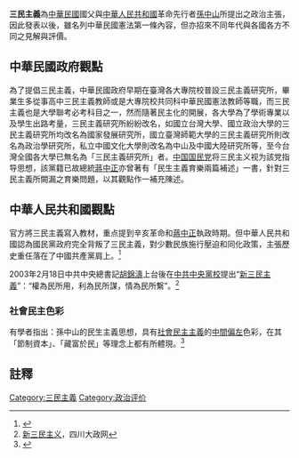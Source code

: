 {{三民主義}}

'''三民主義'''為[[中華民國|中華民國]]國父與[[中華人民共和國|中華人民共和國]]革命先行者[[孫中山|孫中山]]所提出之政治主張，因此發表以後，雖名列中華民國憲法第一條內容，但亦招來不同年代與各國各方不同之見解與評價。

== 中華民國政府觀點 ==
為了提倡三民主義，中華民國政府早期在臺灣各大專院校普設三民主義研究所，畢業生多從事高中三民主義教師或是大專院校共同科中華民國憲法教師等職，而三民主義也是大學聯考必考科目之一，然而隨著民主化的開展，各大學為了學術專業以及學生出路考量，三民主義研究所紛紛改名，如國立台灣大學、國立政治大學的三民主義研究所均改名為國家發展研究所，國立臺灣師範大學的三民主義研究所則改名為政治學研究所，私立中國文化大學則改名為中山及中國大陸研究所等，至今台灣全國各大學已無名為「三民主義研究所」者。[[中国国民党|中国国民党]]将三民主义视为該党指导思想，該黨籍已故總統[[蔣中正|蔣中正]]亦曾著有「民生主義育樂兩篇補述」一書，針對三民主義所闕漏之育樂問題，以其觀點作一補充陳述。

== 中華人民共和國觀點 ==
官方將三民主義寫入教材，重点提到辛亥革命和[[蔣中正|蔣中正]]執政時期。但中華人民共和國認為國民黨政府完全背叛了三民主義，對少數民族施行壓迫和同化政策，主張歷史重任落在了中國共產黨肩上。<ref>{{Cite web |url=http://cpc.people.com.cn/BIG5/165240/166030/169651/172784/10304475.html |title=把民族區域自治制度堅持好完善好落實好 |access-date=2015-08-14 |archive-date=2016-03-04 |archive-url=https://web.archive.org/web/20160304081157/http://cpc.people.com.cn/BIG5/165240/166030/169651/172784/10304475.html |dead-url=no }}</ref>

{{See also|新三民主義}}
2003年2月18日中共中央總書記[[胡錦濤|胡錦濤]]上台後在[[中共中央黨校|中共中央黨校]]提出“[[新三民主義|新三民主義]]”：“權為民所用，利為民所謀，情為民所繫”。<ref>[http://sc.dzw.gov.cn/show_doc.asp?id=7299 新三民主义]{{dead link|date=2017年12月 |bot=InternetArchiveBot |fix-attempted=yes }}，四川大政网</ref>

=== 社會民主色彩 ===
有學者指出：孫中山的民生主義思想，具有[[社會民主主義|社會民主主義]]的[[中間偏左|中間偏左]]色彩，在其「節制資本」、「藏富於民」等理念上都有所體現。<ref>{{Cite web |url=http://www.cuhk.edu.hk/ics/21c/supplem/essay/0606011.htm |title=略論中國國民黨之社會民主黨性質（摘自：香港中文大學《二十一世紀》雙月刊） |access-date=2015-08-14 |archive-date=2012-12-12 |archive-url=https://web.archive.org/web/20121212224435/http://www.cuhk.edu.hk/ics/21c/supplem/essay/0606011.htm |dead-url=no }}</ref>

==註釋==

{{Reflist|2}}

[[Category:三民主義|Category:三民主義]]
[[Category:政治评价|Category:政治评价]]